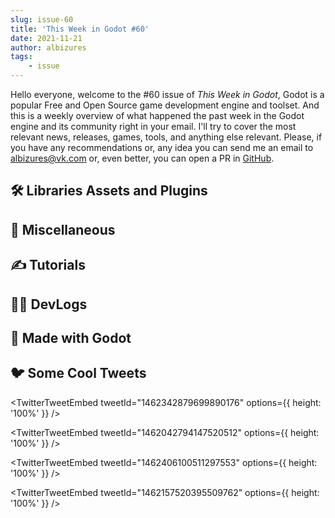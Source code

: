 ```yaml
---
slug: issue-60
title: 'This Week in Godot #60'
date: 2021-11-21
author: albizures
tags:
	- issue
---
```


Hello everyone, welcome to the #60 issue of _This Week in Godot_, Godot is a popular Free and Open Source game development engine and toolset. And this is a weekly overview of what happened the past week in the Godot engine and its community right in your email. I'll try to cover the most relevant news, releases, games, tools, and anything else relevant. Please, if you have any recommendations or, any idea you can send me an email to albizures@vk.com or, even better, you can open a PR in [GitHub](https://github.com/albizures/ThisWeekInGodot).

## 🛠 Libraries Assets and Plugins

<Card
	author="KaizarNike"
	link="https://kaizarnike.itch.io/caves-of-gallet-2"
	section="Libraries Assets and Add-ons"
	label="Caves of Gallet 2"
	description="A little Godot Engine premade TileMap using Cavernas."
	publisher="itch.io"
	icon="https://img.itch.zone/aW1nLzc0NjcwMDAucG5n/32x32%23/dAHPCd.png"
	cover="https://img.itch.zone/aW1nLzc0NjcwMDAucG5n/original/GA7AaG.png"
	date="2021-11-19T15:10:37.405Z"
/>
<Card
	author="creadicted"
	link="https://github.com/creadicted/godot-branch"
	section="Libraries Assets and Add-ons"
	label="Godot Branch"
	description="Branch is a super super simple addon for Godot to show the current git branch you are working with."
	publisher="GitHub"
	icon="https://github.com/windows-tile.png"
	cover="https://opengraph.githubassets.com/5a98a1b0bf1eb00f1291f10bf0861444a16aec2f096fa42455f2f9f8c774fb0f/creadicted/godot-branch"
	date="2021-11-19T15:10:37.405Z"
/>
<Card
	author="Vildravn"
	link="https://godotshaders.com/shader/colorblindness-correction-shader/"
	section="Libraries Assets and Add-ons"
	label="Colorblindness correction shader"
	description="This shader can correct for colorblindness, similar to accessibility filters in Windows, MacOS, etc."
	publisher="Godot Shaders"
	icon="https://godotshaders.com/wp-content/uploads/2021/01/favicon.png"
	cover="https://godotshaders.com/wp-content/uploads/2021/01/shader_banner.jpg"
	date="2021-11-15T21:11:02.000Z"
/>
<Card
	author="fenix-hub"
	link="https://github.com/fenix-hub/godot-engine.jwt"
	section="Libraries Assets and Add-ons"
	label="Godot Engine GDScript JWT"
	description="JSON Web Token library for Godot Engine written in GDScript"
	publisher="GitHub"
	icon="https://github.com/windows-tile.png"
	cover="https://opengraph.githubassets.com/7405b3294c3ac44ce5d0737ac2c18dfbd39324983a5b8d397c7cdbf471095da1/fenix-hub/godot-engine.jwt"
	date="2021-11-13T09:00:00.000Z"
/>

## 🤷 Miscellaneous

<Card
	author="Redefine Gamedev"
	link="https://youtu.be/LcaPzNt-FyE"
	section="Miscellaneous"
	label="How to Win a Game Jam - Interview with the Winners from the First Edition of #GoGodotJam"
	description="Join the Slime Team, winners of the first go godot jam and find out the secret of how to win a game jam!"
	publisher="YouTube"
	icon="https://www.youtube.com/s/desktop/6bbff1da/img/favicon_144x144.png"
	cover="https://i.ytimg.com/vi/LcaPzNt-FyE/maxresdefault.jpg"
	date="2021-11-21T00:00:00.000Z"
/>
<Card
	author="Gonzalo Gutiérrez"
	link="https://godotes.com/issues/gogodot-jam-2/"
	section="Miscellaneous"
	label="Go Godot Game Jam 2 has started. $232 in Prizes"
	description="GogodotJam Fundraiser hits $2,320 and the theme for the jam is “Energy Source”"
	publisher="Godot Notes"
	icon="https://godotes.com/content/images/2020/12/GodotesLogo2-3.svg"
	cover="https://godotes.com/content/images/2021/11/energysource-2.gif"
	date="2021-11-20T02:33:54.000Z"
/>
<Card
	author="Redefine Gamedev"
	link="https://youtu.be/sE03N3jQBWs"
	section="Miscellaneous"
	label="Making a Full Game with Godot - John Watson Interview #GoGodotJam"
	description="John is the creator of Gravity Ace, a game made in Godot."
	publisher="YouTube"
	icon="https://www.youtube.com/s/desktop/6bbff1da/img/favicon_144x144.png"
	cover="https://i.ytimg.com/vi/sE03N3jQBWs/maxresdefault.jpg"
	date="2021-11-14T00:00:00.000Z"
/>

## ✍️ Tutorials

<Card
	author="Chaff Dev"
	link="https://youtu.be/c_AOL7eSwyo"
	section="Tutorials"
	label="How to Make Perfect Spray Patterns/Recoil in The Godot Game Engine: Multiplayer FPS #2"
	description=""
	publisher="YouTube"
	icon="https://www.youtube.com/s/desktop/6bbff1da/img/favicon_144x144.png"
	cover="https://i.ytimg.com/vi/c_AOL7eSwyo/maxresdefault.jpg"
	date="2021-11-20T00:00:00.000Z"
/>
<Card
	author="Nesi"
	link="https://youtu.be/LoR4Xg1l29U"
	section="Tutorials"
	label="How I Made The Smoothest Pixel Art Camera (For my game)."
	description="How to fix the viewport camera jitters, How to snap the viewport camera to the resolution of your screen.T"
	publisher="YouTube"
	icon="https://www.youtube.com/s/desktop/6bbff1da/img/favicon_144x144.png"
	cover="https://i.ytimg.com/vi/LoR4Xg1l29U/maxresdefault.jpg"
	date="2021-11-18T00:00:00.000Z"
/>
<Card
	author="The DevDocs"
	link="https://youtu.be/EBxQYC6Fhhk"
	section="Tutorials"
	label="How to count between two numbers in less than 3 minutes!"
	description="Godot’s Tween node is extremely powerful."
	publisher="YouTube"
	icon="https://www.youtube.com/s/desktop/6bbff1da/img/favicon_144x144.png"
	cover="https://i.ytimg.com/vi/EBxQYC6Fhhk/maxresdefault.jpg"
	date="2021-11-18T00:00:00.000Z"
/>
<Card
	author="jmbiv"
	link="https://youtu.be/RsJnzQ3ahy0"
	section="Tutorials"
	label="How to Add Recoil in Godot (2D + 3D Top-down)"
	description="In this video, you’ll learn how to add recoil in a 2D or 3D top-down game in Godot."
	publisher="YouTube"
	icon="https://www.youtube.com/s/desktop/6bbff1da/img/favicon_144x144.png"
	cover="https://i.ytimg.com/vi/RsJnzQ3ahy0/maxresdefault.jpg"
	date="2021-11-17T00:00:00.000Z"
/>
<Card
	author="KryperDev"
	link="https://youtu.be/5MgIelcLH_0"
	section="Tutorials"
	label="Godot Crash Course: Improving Text Based Adventure [Part 2]"
	description="We will be improving text based adventure by adding UI and also creating better system to manage our story content."
	publisher="YouTube"
	icon="https://www.youtube.com/s/desktop/6bbff1da/img/favicon_144x144.png"
	cover="https://i.ytimg.com/vi/5MgIelcLH_0/maxresdefault.jpg"
	date="2021-11-16T00:00:00.000Z"
/>
<Card
	author="Aarimous"
	link="https://youtu.be/hmDavGzy1Hw"
	section="Tutorials"
	label="3D Hexagon Grid Tutorial with Godot"
	description="Learn how to create a basic hexagon grid using the Godot game engine after all hexagons are the best-agons."
	publisher="YouTube"
	icon="https://www.youtube.com/s/desktop/6bbff1da/img/favicon_144x144.png"
	cover="https://i.ytimg.com/vi/hmDavGzy1Hw/maxresdefault.jpg"
	date="2021-11-16T00:00:00.000Z"
/>
<Card
	author="DawnDev"
	link="https://youtu.be/uSORIvBbanE"
	section="Tutorials"
	label="How to Export your Godot Game to Itch.io in under 7 Minutes!"
	description="Hey guys! Welcome to my first tutorial on this channel, where I go through how to upload a Godot game onto Itch.io."
	publisher="YouTube"
	icon="https://www.youtube.com/s/desktop/6bbff1da/img/favicon_144x144.png"
	cover="https://i.ytimg.com/vi/uSORIvBbanE/maxresdefault.jpg"
	date="2021-11-14T00:00:00.000Z"
/>
<Card
	author="Bastiaan Olij"
	link="https://youtu.be/27gGu__UPug"
	section="Tutorials"
	label="Godot VR Climbing"
	description="Godot VR Climbing tutorialIn this tutorial I explain the logic for a climbing mechanic in VR."
	publisher="YouTube"
	icon="https://www.youtube.com/s/desktop/6bbff1da/img/favicon_144x144.png"
	cover="https://i.ytimg.com/vi/27gGu__UPug/maxresdefault.jpg"
	date="2021-11-14T00:00:00.000Z"
/>
<Card
	author="GalGodot"
	link="https://youtu.be/loo6mOCq-Ms"
	section="Tutorials"
	label="Top 10 Godot Modules You Can Use Your Game Projects"
	description=""
	publisher="YouTube"
	icon="https://www.youtube.com/s/desktop/6bbff1da/img/favicon_144x144.png"
	cover="https://i.ytimg.com/vi/loo6mOCq-Ms/maxresdefault.jpg"
	date="2021-11-14T00:00:00.000Z"
/>
<Card
	author="nonunknown"
	link="https://godotshaders.com/shader/optimize-your-shaders/"
	section="Tutorials"
	label="Optimize Your Shaders!"
	description="Shaders are basically mathematical operations, and everyone knows that conditional..."
	publisher="Godot Shaders"
	icon="https://godotshaders.com/wp-content/uploads/2021/01/favicon.png"
	cover="https://godotshaders.com/wp-content/uploads/2021/01/bookmark_loggedout.png"
	date="2021-11-18T11:33:47.000Z"
/>
<Card
	author="rayuse rp"
	link="https://youtu.be/be-Xjg8oPbQ"
	section="Tutorials"
	label="How To Make A Settings Menu in Godot #GoGodotJam"
	description="This is a video showing how to make a settings menu in Godot."
	publisher="YouTube"
	icon="https://www.youtube.com/s/desktop/6bbff1da/img/favicon_144x144.png"
	cover="https://i.ytimg.com/vi/be-Xjg8oPbQ/maxresdefault.jpg"
	date="2021-11-07T00:00:00.000Z"
/>

## 🧑‍💻 DevLogs

<Card
	author="fabian velander"
	link="https://youtu.be/06GWuPqsysE"
	section="DevLogs"
	label="I just added Woodcutting to my game..."
	description=""
	publisher="YouTube"
	icon="https://www.youtube.com/s/desktop/6bbff1da/img/favicon_144x144.png"
	cover="https://i.ytimg.com/vi/06GWuPqsysE/maxresdefault.jpg"
	date="2021-11-19T00:00:00.000Z"
/>
<Card
	author="Col Ryan"
	link="https://youtu.be/-OFzuLgSXLU"
	section="DevLogs"
	label="Making a Six Shooter and Ninja Enemies in my FPS Game (devlog 3)"
	description="Today I go over the updates in my game, such as pause menus, new levels, level select screens, ninja enemies, new guns etc."
	publisher="YouTube"
	icon="https://www.youtube.com/s/desktop/6bbff1da/img/favicon_144x144.png"
	cover="https://i.ytimg.com/vi/-OFzuLgSXLU/maxresdefault.jpg"
	date="2021-11-20T00:00:00.000Z"
/>
<Card
	author="c64cosmin"
	link="https://youtu.be/jhYTHlzF8nw"
	section="DevLogs"
	label="Devlog #4 - Gravity Anomaly - Game design and music"
	description="Gravity Anomaly is a FPS game set on an alien planet that orbits around a black hole."
	publisher="YouTube"
	icon="https://www.youtube.com/s/desktop/6bbff1da/img/favicon_144x144.png"
	cover="https://i.ytimg.com/vi/jhYTHlzF8nw/maxresdefault.jpg"
	date="2021-11-20T00:00:00.000Z"
/>
<Card
	author="LawroraBorealis"
	link="https://youtu.be/qRth88pe9r4"
	section="DevLogs"
	label="Making an RPG in Godot (Devlog #1) - Switching from Unity"
	description="Twitter follows would be appreciated for anybody interested, I keep getting shadowbanned due to being unpopular."
	publisher="YouTube"
	icon="https://www.youtube.com/s/desktop/6bbff1da/img/favicon_144x144.png"
	cover="https://i.ytimg.com/vi/qRth88pe9r4/maxresdefault.jpg"
	date="2021-11-21T00:00:00.000Z"
/>
<Card
	author="Game Endeavor"
	link="https://youtu.be/DLBJpapM9xs"
	section="DevLogs"
	label="Making Cutscenes is So Easy With My New Custom Plugin! | Devlog"
	description="I love to tell stories, which is why they’re such a big part of game development for me."
	publisher="YouTube"
	icon="https://www.youtube.com/s/desktop/6bbff1da/img/favicon_144x144.png"
	cover="https://i.ytimg.com/vi/DLBJpapM9xs/maxresdefault.jpg"
	date="2021-11-20T00:00:00.000Z"
/>

## 🤖 Made with Godot

<Card
	author="Arcane Energy"
	link="https://arcane-energy.itch.io/whiteboard"
	section="Made with Godot"
	label="Whiteboard"
	description="Your private whiteboard. Write, paint or present, it’s up to you."
	publisher="itch.io"
	icon="https://img.itch.zone/aW1nLzc0Mzg5MDIucG5n/32x32%23/%2Ft%2Fk4B.png"
	cover="https://img.itch.zone/aW1nLzc0Mzg4OTkucG5n/original/gRhXBw.png"
	date="2021-11-18T15:10:44.173Z"
/>
<Card
	author="bitmagine Studio"
	link="https://play.google.com/store/apps/details?id=com.bitmagine.switchland"
	section="Made with Godot"
	label="Switchland Rescue"
	description="Break the rules and put yourself in the shoes of the typical damsel in distress"
	publisher="Apps on Google Play"
	icon="https://www.gstatic.com/android/market_images/web/favicon_v2.ico"
	cover="https://play-lh.googleusercontent.com/9VrNZOTbxYCx4W4rQaxO_ly-JtwBLECrfW6Ef3QWrvkVKQFGznWcrXfb2GBnNo6z84pj"
	date="2021-11-18T15:10:44.173Z"
/>
<Card
	author="Quijipixel"
	link="https://store.steampowered.com/app/1605520/The_Black_Pepper_Crew/"
	section="Made with Godot"
	label="The Black Pepper Crew"
	description="Hunt bounties around the city on this jazzy tactical turn-based experience."
	publisher="Steam"
	icon="https://store.steampowered.com/favicon.ico"
	cover="https://cdn.cloudflare.steamstatic.com/steam/apps/1605520/capsule_616x353.jpg?t=1629337455"
	date="2021-11-18T15:10:44.173Z"
/>
<Card
	author="hachy"
	link="https://play.google.com/store/apps/details?id=me.hachy.escape"
	section="Made with Godot"
	label="Escape"
	description="Try to avoid the arrows and get the gems!"
	publisher="Apps on Google Play"
	icon="https://www.gstatic.com/android/market_images/web/favicon_v2.ico"
	cover="https://play-lh.googleusercontent.com/-13HcFYqroPFb5vOmYsu2oBHc9yuVnlJgJUHHgFCXhPk1PNc8FYbUyNZMRBbo0Kl15sn"
	date="2021-11-17T00:00:00.000Z"
/>
<Card
	author="GGBot"
	link="https://youtu.be/rlrZWIzPG7w"
	section="Made with Godot"
	label="Cyberway 0.3.0 - Vaporwave Game Mode"
	description="This 0.3.0 update introduces a Vaporwave game mode."
	publisher="YouTube"
	icon="https://www.youtube.com/s/desktop/6bbff1da/img/favicon_144x144.png"
	cover="https://i.ytimg.com/vi/rlrZWIzPG7w/maxresdefault.jpg"
	date="2021-11-17T00:00:00.000Z"
/>
<Card
	author="Sat0ru"
	link="https://sat0ru.itch.io/juggernauts-escape"
	section="Made with Godot"
	label="Juggernaut’s Escape"
	description="Rip Your Way Through Unjust Prison"
	publisher="itch.io"
	icon="https://img.itch.zone/aW1nLzc0ODM0ODQucG5n/32x32%23/Bkbvc3.png"
	cover="https://img.itch.zone/aW1nLzc0ODM0ODAucG5n/original/G9mgA7.png"
	date="2021-11-21T13:10:48.219Z"
/>
<Card
	author="InterDan"
	link="https://inter.itch.io/rominos-adventure"
	section="Made with Godot"
	label="Romino’s Adventure"
	description="A blocky puzzle platformer adventure."
	publisher="itch.io"
	icon="https://img.itch.zone/aW1nLzc0NTM2NTkucG5n/32x32%23/ZmGOpK.png"
	cover="https://img.itch.zone/aW1nLzc0NTM2NjMucG5n/original/ZtTlc7.png"
	date="2021-11-19T15:10:49.337Z"
/>
<Card
	author="dwdraws"
	link="https://dwdraws.itch.io/sapling-game"
	section="Made with Godot"
	label="Sapling"
	description="Escape the forest floor!"
	publisher="itch.io"
	icon="https://img.itch.zone/aW1nLzc0NDI4NTIuZ2lm/32x32%23m/OQycN2.gif"
	cover="https://img.itch.zone/aW1nLzc0NDI4NTIuZ2lm/original/dr5UPL.gif"
	date="2021-11-19T15:10:50.288Z"
/>
<Card
	author="StuffandStuff"
	link="https://stuffandstuff.itch.io/what-goes-up"
	section="Made with Godot"
	label="What goes up: First game project by 11-year-old boy"
	description="A puzzle platformer combo. Solve puzzles and fight crimson bosses in a starry world."
	publisher="itch.io"
	icon="https://img.itch.zone/aW1nLzY5NTA2NTUucG5n/32x32%23/Jg2eng.png"
	cover="https://img.itch.zone/aW1nLzY5NTA2NTUucG5n/original/vhQ%2BJt.png"
	date="2021-09-19T15:10:51.306Z"
/>
<Card
	author="floybix"
	link="https://floybix.itch.io/zombieeeeeee"
	section="Made with Godot"
	label="Zombieeeeeee: First game project by 11-year-old girl"
	description="Try to escape the zombie-infested land"
	publisher="itch.io"
	icon="https://img.itch.zone/aW1nLzY5MzgyMTIucG5n/32x32%23/cWIdFV.png"
	cover="https://img.itch.zone/aW1nLzY5MzgyMTIucG5n/original/dQy%2B8x.png"
	date="2021-11-17T00:00:00.000Z"
/>

## 🐦 Some Cool Tweets

<TwitterTweetEmbed
	tweetId="1462342879699890176"
	options={{ height: '100%' }}
/>

<TwitterTweetEmbed
	tweetId="1462042794147520512"
	options={{ height: '100%' }}
/>

<TwitterTweetEmbed
	tweetId="1462406100511297553"
	options={{ height: '100%' }}
/>

<TwitterTweetEmbed
	tweetId="1462157520395509762"
	options={{ height: '100%' }}
/>
